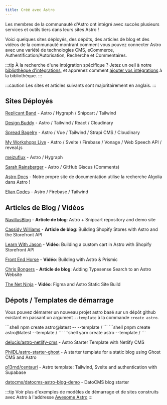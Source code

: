 ```yaml
---
title: Créé avec Astro
---
```



Les membres de la communauté d'Astro ont intégré avec succès plusieurs services et outils tiers dans leurs sites Astro !

Voici quelques sites déployés, des dépôts, des articles de blog et des vidéos de la communauté montrant comment vous pouvez connecter Astro avec une variété de technologies CMS, eCommerce, Authentification/Autorisation, Recherche et Commentaires.

:::tip
À la recherche d'une intégration spécifique ? Jetez un oeil à notre [bibliothèque d'intégrations](https://astro.build/integrations/), et apprenez comment [ajouter vos intégrations](/fr/reference/publish-to-npm/#bibliothèque-dintégrations) à la bibliothèque.
:::


:::caution
Les sites et articles suivants sont majoritairement en anglais.
:::

## Sites Déployés

[Replicant Band](https://replicant.band/) - Astro / Hygraph / Snipcart / Tailwind

[Design Buddy](https://design-buddy.netlify.app/) - Astro / Tailwind / React / Cloudinary

[Spread Bagelry](https://spreadbagelry.com/) - Astro / Vue / Tailwind / Strapi CMS / Cloudinary

[My Workshops Live](https://myworkshops.live/) - Astro / Svelte / Firebase / Vonage / Web Speech API / reveal.js

[meizuflux](https://meizuflux.com/) - Astro / Hygraph

[Sarah Rainsberger](https://www.rainsberger.ca/) - Astro / GitHub Giscus (Comments)

[Astro Docs](https://github.com/withastro/docs) - Notre propre site de documentation utilise la recherche Algolia dans Astro !

[Elian Codes](https://www.elian.codes/) - Astro / Firebase / Tailwind

## Articles de Blog / Vidéos

[NavillusBlog](https://navillus.dev/blog/astro-plus-snipcart) - **Article de blog**: Astro + Snipcart repository and demo site

[Cassidy Williams](https://www.netlify.com/blog/2021/07/23/build-a-modern-shopping-site-with-astro-and-serverless-functions/) - **Article de blog**: Building Shopify Stores with Astro and the Storefront API

[Learn With Jason](https://youtube.com/watch?v=FJOJmKFngLI) - **Vidéo**: Building a custom cart in Astro with Shopify Storefront API

[Front End Horse](https://www.youtube.com/watch?v=qFUfuDSLdxM) - **Vidéo**: Building with Astro & Prismic

[Chris Bongers](https://aviyel.com/post/1006/adding-typesense-search-to-an-astro-static-generated-website) - **Article de blog**: Adding Typesense Search to an Astro Website

[The Net Ninja](https://www.youtube.com/playlist?list=PL4cUxeGkcC9hZm9NYpd4G-jhoeEk0ls--) - **Vidéo**: Figma and Astro Static Site Build

## Dépots / Templates de démarrage

Vous pouvez démarrer un nouveau projet astro basé sur un dépôt github existant en passant un argument `--template` à la commande `create astro`.

<PackageManagerTabs>
  <Fragment slot="npm">
  ```shell
  npm create astro@latest -- --template <nom-d-utilisateur-github>/<depot-github>
  ```
  </Fragment>
  <Fragment slot="pnpm">
  ```shell
  pnpm create astro@latest --template <nom-d-utilisateur-github>/<depot-github>
  ```
  </Fragment>
  <Fragment slot="yarn">
  ```shell
  yarn create astro --template <nom-d-utilisateur-github>/<depot-github>
  ```
  </Fragment>
</PackageManagerTabs>

[delucis/astro-netlify-cms](https://github.com/delucis/astro-netlify-cms) - Astro Starter Template with Netlify CMS

[PhilDL/astro-starter-ghost](https://github.com/PhilDL/astro-starter-ghost) - A starter template for a static blog using Ghost CMS and Astro

[p13rnd/centauri](https://github.com/p13rnd/centauri) - Astro template: Tailwind, Svelte and authentication with Supabase

[datocms/datocms-astro-blog-demo](https://github.com/datocms/datocms-astro-blog-demo) - DatoCMS blog starter


:::tip
Voir plus d'exemples de modèles de démarrage et de sites construits avec Astro à l'addresse [Awesome Astro](https://github.com/one-aalam/awesome-astro#%E2%84%B9%EF%B8%8F-repositoriesstarter-kitscomponents)
:::
